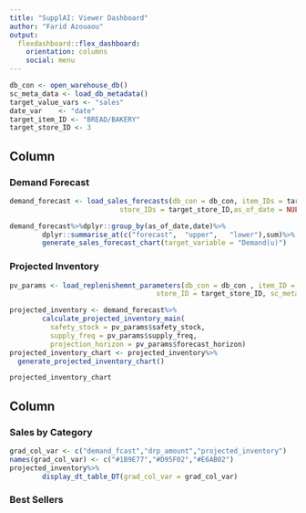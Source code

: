 ```yaml
---
title: "SupplAI: Viewer Dashboard"
author: "Farid Azouaou"
output: 
  flexdashboard::flex_dashboard:
    orientation: columns
    social: menu
---
```


```r
db_con <- open_warehouse_db()
sc_meta_data <- load_db_metadata()
target_value_vars <- "sales"
date_var    <- "date"
target_item_ID <- "BREAD/BAKERY"
target_store_ID <- 3

```

Column {data-width=600}
-----------------------------------------------------------------------

### Demand Forecast

```r
demand_forecast <- load_sales_forecasts(db_con = db_con, item_IDs = target_item_ID, 
                           store_IDs = target_store_ID,as_of_date = NULL,sc_meta_data = sc_meta_data, date_freq = NULL, fcast_horizon =  20)

demand_forecast%>%dplyr::group_by(as_of_date,date)%>%
        dplyr::summarise_at(c("forecast",  "upper",   "lower"),sum)%>%
        generate_sales_forecast_chart(target_variable = "Demand(u)")
```

### Projected Inventory

```r
pv_params <- load_replenishemnt_parameters(db_con = db_con , item_ID = target_item_ID,
                                    store_ID = target_store_ID, sc_meta_data = sc_meta_data)

projected_inventory <- demand_forecast%>%
        calculate_projected_inventory_main(
          safety_stock = pv_params$safety_stock, 
          supply_freq = pv_params$supply_freq,
          projection_horizon = pv_params$forecast_horizon)
projected_inventory_chart <- projected_inventory%>%
  generate_projected_inventory_chart()

projected_inventory_chart

```

Column {.tabset data-width=400}
-----------------------------------------------------------------------

### Sales by Category

```r

grad_col_var <- c("demand_fcast","drp_amount","projected_inventory")
names(grad_col_var) <- c("#1B9E77","#D95F02","#E6AB02")
projected_inventory%>%
        display_dt_table_DT(grad_col_var = grad_col_var)
```

### Best Sellers

```r

```